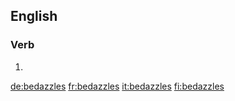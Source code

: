 ==English==

===Verb===
{{head|en}}

# {{en-third-person singular of|bedazzle}}

[[de:bedazzles]]
[[fr:bedazzles]]
[[it:bedazzles]]
[[fi:bedazzles]]